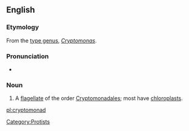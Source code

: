==English==


===Etymology===

From the [[type genus]], ''[[Cryptomonas]]''.

===Pronunciation===

*{{IPA|kɹɪptoʊˈmoʊnæd}}

===Noun===
{{en-noun}}
{{wikipedia}}

#A [[flagellate]] of the order [[Cryptomonadales]]; most have [[chloroplast]]s.

[[Category:Protists]]

[[pl:cryptomonad]]